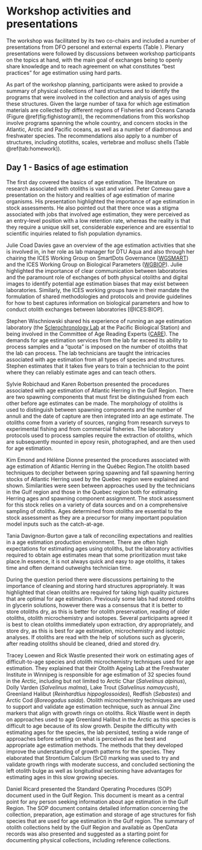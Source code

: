 # Workshop activities and presentations

The workshop was facilitated by its two co-chairs and included a number of presentations from DFO personel and external experts (Table \ref{tab:talks}). Plenary presentations were followed by discussions between workshop participants on the topics at hand, with the main goal of exchanges being to openly share knowledge and to reach agreement on what constitutes "best practices" for age estimation using hard parts.

As part of the workshop planning, participants were asked to provide a summary of physical collections of hard structures and to identify the programs that were involved in the collection and analysis of ages using these structures. Given the large number of taxa for which age estimation materials are collected by different regions of Fisheries and Oceans Canada (Figure \@ref(fig:fighistogram)), the recommendations from this workshop involve programs spanning the whole country, and concern stocks in the Atlantic, Arctic and Pacific oceans, as well as a number of diadromous and freshwater species. The recommendations also apply to a number of structures, including ototliths, scales, vertebrae and mollusc shells (Table \@ref(tab:homework)).

## Day 1 - Basics of age estimation {#sec:day1}

The first day covered the basics of age estimation. The literature on research associated with otoliths is vast and varied. Peter Comeau gave a presentation on the history and realities of age estimation of marine organisms. His presentation highlighted the importance of age estimation in stock assessments. He also pointed out that there once was a stigma associated with jobs that involved age estimation, they were perceived as an entry-level position with a low retention rate, whereas the reality is that they require a unique skill set, considerable experience and are essential to scientific inquiries related to fish population dynamics.

Julie Coad Davies gave an overview of the age estimation activities that she is involved in, in her role as lab manager for DTU Aqua and also through her chairing the ICES Working Group on SmartDots Governance ([WGSMART](https://www.ices.dk/community/groups/Pages/WGSMART.aspx)) and the ICES Working Group on Biological Parameters ([WGBIOP](https://www.ices.dk/community/groups/Pages/WGBIOP.aspx)). Julie highlighted the importance of clear communication between laboratories and the paramount role of exchanges of both physical otoliths and digital images to identify potential age estimation biases that may exist between laboratories. Similarly, the ICES working groups have in their mandate the formulation of shared methodologies and protocols and provide guidelines for how to best captures information on biological parameters and how to conduct otolith exchanges between laboratories [@ICES:BIOP].

Stephen Wischniowski shared his experience of running an age estimation laboratory (the [Sclerochronology Lab](https://www.pac.dfo-mpo.gc.ca/science/species-especes/agelab-scalimetrie/index-eng.html) at the Pacific Biological Station) and being involved in the Committee of Age Reading Experts ([CARE](https://care.psmfc.org/)). The demands for age estimation services from the lab far exceed its ability to process samples and a "quota" is imposed on the number of otoliths that the lab can process. The lab technicians are taught the intricacies associated with age estimation from all types of species and structures. Stephen estimates that it takes five years to train a technician to the point where they can reliably estimate ages and can teach others.

Sylvie Robichaud and Karen Robertson presented the procedures associated with age estimation of Atlantic Herring in the Gulf Region. There are two spawning components that must first be distinguished from each other before age estimates can be made. The morphology of otoliths is used to distinguish between spawning components and the number of annuli and the date of capture are then integrated into an age estimate. The otoliths come from a variety of sources, ranging from research surveys to experimental fishing and from commercial fisheries. The laboratory protocols used to process samples require the extraction of otoliths, which are subsequently mounted in epoxy resin, photographed, and are then used for age estimation. 

Kim Emond and Hélène Dionne presented the procedures associated with age estimation of Atlantic Herring in the Québec Region.The otolith based techniques to decipher between spring spawning and fall spawning herring stocks of Atlantic Herring used by the Quebec region were explained and shown. Similarities were seen between approaches used by the technicians in the Gulf region and those in the Quebec region both for estimating Herring ages and spawning component assignment. The stock assessment for this stock relies on a variety of data sources and on a comprehensive sampling of otoliths. Ages determined from otoliths are essential to the stock assessment as they are a precursor for many important population model inputs such as the catch-at-age. 

Tania Davignon-Burton gave a talk of reconciling expectations and realities in a age estimation production environment. There are often high expectations for estimating ages using otoliths, but the laboratory activities required to obtain age estimates mean that some prioritization must take place.In essence, it is not always quick and easy to age otoliths, it takes time and often demand outweighs technician time.

During the question period there were discussions pertaining to the importance of cleaning and storing hard structures appropriately. It was highlighted that clean otoliths are required for taking high quality pictures that are optimal for age estimation. Previously some labs had stored otoliths in glycerin solutions, however there was a consensus that it is better to store otoliths dry, as this is better for otolith preservation, reading of older otoliths, otolith microchemistry and isotopes. Several participants agreed it is best to clean otoliths immediately upon extraction, dry appropriately, and store dry, as this is best for age estimation, microchemistry and isotopic analyses. If otoliths are read with the help of solutions such as glycerin, after reading otoliths should be cleaned, dried and stored dry. 

Tracey Loewen and Rick Wastle presented their work on estimating ages of difficult-to-age species and otolith microchemistry techniques used for age estimation. They explained that their Otolith Ageing Lab at the Freshwater Institute in Winnipeg is responsible for age estimation of 32 species found in the Arctic, including but not limited to Arctic Char (*Salvelinus alpinus*), Dolly Varden (*Salvelinus malma*), Lake Trout (*Salvelinus namaycush*), Greenland Halibut (*Reinhardtius hippoglossoides*), Redfish (*Sebastes*) and Arctic Cod (*Boreogadus saida*). Otolith microchemistry techniques are used to support and validate age estimation technique, such as annual Zinc markers that align with growth rings on otoliths. Rick Wastle went in depth on approaches used to age Greenland Halibut in the Arctic as this species is difficult to age because of its slow growth. Despite the difficulty with estimating ages for the species, the lab persisted, testing a wide range of approaches before settling on what is perceived as the best and appropriate age estimation methods. The methods that they developed improve the understanding of growth patterns for the species. They elaborated that Strontium Calcium (SrCl) marking was used to try and validate growth rings with moderate success, and concluded sectioning the left otolith bulge as well as longitudinal sectioning have advantages for estimating ages in this slow growing species. 

Daniel Ricard presented the Standard Operating Procedures (SOP) document used in the Gulf Region. This document is meant as a central point for any person seeking information about age estimation in the Gulf Region. The SOP document contains detailed information concerning the collection, preparation, age estimation and storage of age structures for fish species that are used for age estimation in the Gulf region. The summary of otolith collections held by the Gulf Region and available as OpenData records was also presented and suggested as a starting point for documenting physical collections, including reference collections.
